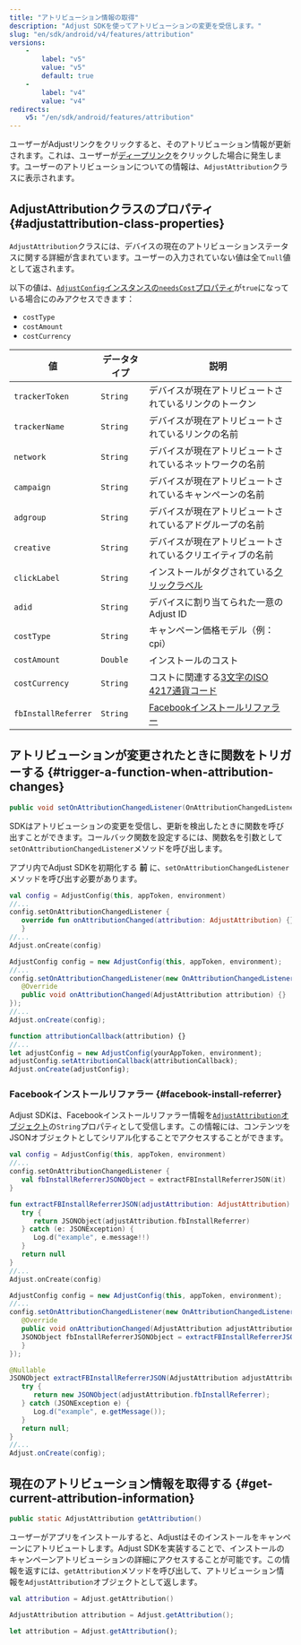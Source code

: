 ```yaml
---
title: "アトリビューション情報の取得"
description: "Adjust SDKを使ってアトリビューションの変更を受信します。"
slug: "en/sdk/android/v4/features/attribution"
versions: 
    - 
        label: "v5"
        value: "v5"
        default: true
    - 
        label: "v4"
        value: "v4"
redirects: 
    v5: "/en/sdk/android/features/attribution"
---
```

ユーザーがAdjustリンクをクリックすると、そのアトリビューション情報が更新されます。これは、ユーザーが[ディープリンク](https://help.adjust.com/en/article/deep-links)をクリックした場合に発生します。ユーザーのアトリビューションについての情報は、`AdjustAttribution`クラスに表示されます。

AdjustAttributionクラスのプロパティ \{\#adjustattribution\-class\-properties\}
--------------------------------------------------------------------------

`AdjustAttribution`クラスには、デバイスの現在のアトリビューションステータスに関する詳細が含まれています。ユーザーの入力されていない値は全て`null`値として返されます。
<callout type="note"> 

以下の値は、[`AdjustConfig`インスタンスの`needsCost`プロパティ](/en/sdk/android/configuration#enable-cost-data-sending)が`true`になっている場合にのみアクセスできます：

* `costType`
* `costAmount`
* `costCurrency`

</Callout> 

|          値          |  データタイプ  |                                          説明                                           |
|---------------------|----------|---------------------------------------------------------------------------------------|
| `trackerToken`      | `String` | デバイスが現在アトリビュートされているリンクのトークン                                                           |
| `trackerName`       | `String` | デバイスが現在アトリビュートされているリンクの名前                                                             |
| `network`           | `String` | デバイスが現在アトリビュートされているネットワークの名前                                                          |
| `campaign`          | `String` | デバイスが現在アトリビュートされているキャンペーンの名前                                                          |
| `adgroup`           | `String` | デバイスが現在アトリビュートされているアドグループの名前                                                          |
| `creative`          | `String` | デバイスが現在アトリビュートされているクリエイティブの名前                                                         |
| `clickLabel`        | `String` | インストールがタグされている[クリックラベル](https://help.adjust.com/en/article/user-rewards)              |
| `adid`              | `String` | デバイスに割り当てられた一意のAdjust ID                                                              |
| `costType`          | `String` | キャンペーン価格モデル（例：cpi）                                                                    |
| `costAmount`        | `Double` | インストールのコスト                                                                            |
| `costCurrency`      | `String` | コストに関連する[3文字のISO 4217通貨コード](https://www.iban.com/currency-codes)                      |
| `fbInstallReferrer` | `String` | [Facebookインストールリファラー](https://developers.facebook.com/docs/app-ads/install-referrer/) |

アトリビューションが変更されたときに関数をトリガーする \{\#trigger\-a\-function\-when\-attribution\-changes\}
------------------------------------------------------------------------------------------

<codeblock title="メソッドシグネチャー"> 

```java
public void setOnAttributionChangedListener(OnAttributionChangedListener onAttributionChangedListener)
```

</CodeBlock> 

SDKはアトリビューションの変更を受信し、更新を検出したときに関数を呼び出すことができます。コールバック関数を設定するには、関数名を引数として`setOnAttributionChangedListener`メソッドを呼び出します。
<callout type="important"> 

アプリ内でAdjust SDKを初期化する **前** に、`setOnAttributionChangedListener`メソッドを呼び出す必要があります。
</Callout> <tabs> <tab title="Kotlin" sync="kotlin"> 

```kotlin
val config = AdjustConfig(this, appToken, environment)
//...
config.setOnAttributionChangedListener {
   override fun onAttributionChanged(attribution: AdjustAttribution) {}
   }
//...
Adjust.onCreate(config)
```

</Tab> <tab title="Java" sync="java"> 

```java
AdjustConfig config = new AdjustConfig(this, appToken, environment);
//...
config.setOnAttributionChangedListener(new OnAttributionChangedListener() {
   @Override
   public void onAttributionChanged(AdjustAttribution attribution) {}
});
//...
Adjust.onCreate(config);
```

</Tab> <tab title="Javascript" sync="js"> 

```js
function attributionCallback(attribution) {}
//...
let adjustConfig = new AdjustConfig(yourAppToken, environment);
adjustConfig.setAttributionCallback(attributionCallback);
Adjust.onCreate(adjustConfig);
```

</Tab> </Tabs> 

### Facebookインストールリファラー \{\#facebook\-install\-referrer\}

Adjust SDKは、Facebookインストールリファラー情報を[`AdjustAttribution`オブジェクト](#adjustattribution-class-properties)の`String`プロパティとして受信します。この情報には、コンテンツをJSONオブジェクトとしてシリアル化することでアクセスすることができます。
<tabs> <tab title="Kotlin" sync="kotlin"> 

```kotlin
val config = AdjustConfig(this, appToken, environment)
//...
config.setOnAttributionChangedListener {
   val fbInstallReferrerJSONObject = extractFBInstallReferrerJSON(it)
}

fun extractFBInstallReferrerJSON(adjustAttribution: AdjustAttribution): JSONObject? {
   try {
      return JSONObject(adjustAttribution.fbInstallReferrer)
   } catch (e: JSONException) {
      Log.d("example", e.message!!)
   }
   return null
}
//...
Adjust.onCreate(config)
```

</Tab> <tab title="Java" sync="java"> 

```java
AdjustConfig config = new AdjustConfig(this, appToken, environment);
//...
config.setOnAttributionChangedListener(new OnAttributionChangedListener() {
   @Override
   public void onAttributionChanged(AdjustAttribution adjustAttribution) {
   JSONObject fbInstallReferrerJSONObject = extractFBInstallReferrerJSON(adjustAttribution);
   }
});

@Nullable
JSONObject extractFBInstallReferrerJSON(AdjustAttribution adjustAttribution) {
   try {
      return new JSONObject(adjustAttribution.fbInstallReferrer);
   } catch (JSONException e) {
      Log.d("example", e.getMessage());
   }
   return null;
}
//...
Adjust.onCreate(config);
```

</Tab> </Tabs> 

現在のアトリビューション情報を取得する \{\#get\-current\-attribution\-information\}
----------------------------------------------------------------------

<codeblock title="メソッドシグネチャー"> 

```java
public static AdjustAttribution getAttribution()
```

</CodeBlock> 

ユーザーがアプリをインストールすると、Adjustはそのインストールをキャンペーンにアトリビュートします。Adjust SDKを実装することで、インストールのキャンペーンアトリビューションの詳細にアクセスすることが可能です。この情報を返すには、`getAttribution`メソッドを呼び出して、アトリビューション情報を`AdjustAttribution`オブジェクトとして返します。
<tabs> <tab title="Kotlin" sync="kotlin"> 

```kotlin
val attribution = Adjust.getAttribution()
```

</Tab> <tab title="Java" sync="java" > 

```java
AdjustAttribution attribution = Adjust.getAttribution();
```

</Tab> <tab title="Javascript" sync="js" > 

```js
let attribution = Adjust.getAttribution();
```

</Tab> </Tabs>

